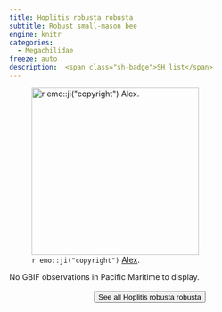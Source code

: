 ```yaml
---
title: Hoplitis robusta robusta
subtitle: Robust small-mason bee
engine: knitr
categories:
  - Megachilidae
freeze: auto
description:  <span class="sh-badge">SH list</span>
---
```

![`r emo::ji("copyright")` [Alex ](Alexandria Wenninger ).](https://inaturalist-open-data.s3.amazonaws.com/photos/321122603/original.jpeg){height=300}



No GBIF observations in Pacific Maritime to display.
<br><br>
<center>


<a href="https://www.zoology.ubc.ca/entomology/main/Hymenoptera/Megachilidae/Hoplitis%20robusta.php"><button type="button" class="btn btn-secondary">See all Hoplitis robusta robusta <i class="fa-solid fa-arrow-up-right-from-square"></i> </button></a>
</center>
